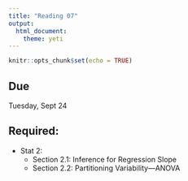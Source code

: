 ```yaml
---
title: "Reading 07"
output: 
  html_document: 
    theme: yeti
---
```


```r
knitr::opts_chunk$set(echo = TRUE)
```

## Due

Tuesday, Sept 24

## Required:

- Stat 2:
    + Section 2.1: Inference for Regression Slope 
    - Section 2.2: Partitioning Variability—ANOVA

